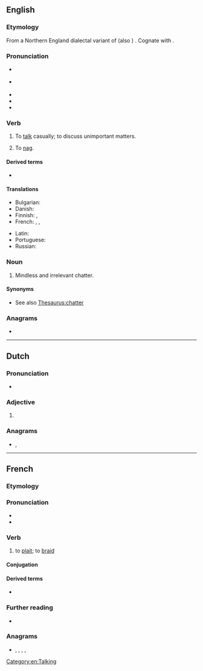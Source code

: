 {{also|Natter|nätter}}
==English==

===Etymology===
From a Northern England dialectal variant of {{m|en|gnatter}} (also {{m|en|knatter}}) {{gloss|"to chatter, grumble; nibble away at"}}. Cognate with {{cog|nds-de|gnattern|t=to mumble, grumble, be grouchy}}.

===Pronunciation===
* {{a|GenAm}} {{IPA|en|/ˈnætɚ/}}
* {{a|RP}} {{IPA|en|/ˈnætə/}}
* {{audio|en|LL-Q1860 (eng)-Vealhurl-natter.wav|Audio (Southern England)}}
* {{rhymes|en|ætə(ɹ)}}
* {{hyphenation|en|nat|ter}}

===Verb===
{{en-verb}}

# {{lb|en|colloquial}} To [[talk]] casually; to discuss unimportant matters.
#: {{ux|en|What are you guys '''nattering''' about? You're clearly not following the meeting!}}
# {{lb|en|Scotland}} To [[nag]].

====Derived terms====
* {{l|en|nattersome}}

====Translations====
{{trans-top|to talk idly}}
* Bulgarian: {{t+|bg|бърборя}}
* Danish: {{t|da|plapre}}
* Finnish: {{t+|fi|pulista}}, {{t+|fi|jutella}}
* French: {{t+|fr|bavarder}}, {{t+|fr|blablater}}, {{t+|fr|papoter}}
{{trans-mid}}
* Latin: {{t|la|garriō}}
* Portuguese: {{t+|pt|tagarelar}}
* Russian: {{t+|ru|болта́ть|n}}
{{trans-bottom}}

===Noun===
{{en-noun}}

# {{lb|en|colloquial}} Mindless and irrelevant chatter.

====Synonyms====
* See also [[Thesaurus:chatter]]

===Anagrams===
* {{anagrams|en|a=aenrtt|Arnett|attern|net art|ratten|tarten|treant}}

[[Category:en:Talking]]

----

==Dutch==

===Pronunciation===
* {{audio|nl|Nl-natter.ogg|Audio}}

===Adjective===
{{head|nl|adjective form}}

# {{nl-adj form of|comp|nat}}

===Anagrams===
* {{l|nl|ratten}}, {{l|nl|tarten}}

----

==French==

===Etymology===
{{suffix|fr|natte|er}}

===Pronunciation===
* {{fr-IPA|pos=v}}
* {{audio|fr|LL-Q150 (fra)-Lyokoï-natter.wav|Audio}}

===Verb===
{{fr-verb}}

# to [[plait]]; to [[braid]]

====Conjugation====
{{fr-conj-auto}}

====Derived terms====
* {{l|fr|dénatter}}

===Further reading===
* {{R:TLFi}}

===Anagrams===
* {{l|fr|entrât}}, {{l|fr|ratent}}, {{l|fr|râtent}}, {{l|fr|rentât}}, {{l|fr|tarent}}